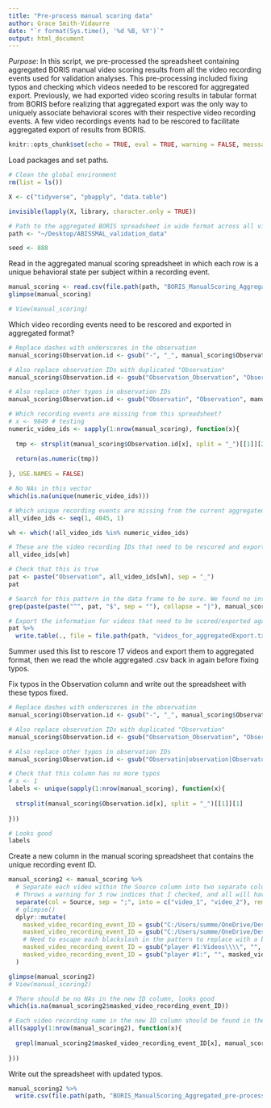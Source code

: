 ```yaml
---
title: "Pre-process manual scoring data"
author: Grace Smith-Vidaurre
date: "`r format(Sys.time(), '%d %B, %Y')`"
output: html_document
---
```


*Purpose*: In this script, we pre-processed the spreadsheet containing aggregated BORIS manual video scoring results from all the video recording events used for validation analyses. This pre-processing included fixing typos and checking which videos needed to be rescored for aggregated export. Previously, we had exported video scoring results in tabular format from BORIS before realizing that aggregated export was the only way to uniquely associate behavioral scores with their respective video recording events. A few video recordings events had to be rescored to facilitate aggregated export of results from BORIS.

```r

knitr::opts_chunk$set(echo = TRUE, eval = TRUE, warning = FALSE, messsage = FALSE)

```

Load packages and set paths.
```r

# Clean the global environment
rm(list = ls())

X <- c("tidyverse", "pbapply", "data.table")

invisible(lapply(X, library, character.only = TRUE))

# Path to the aggregated BORIS spreadsheet in wide format across all video recording events
path <- "~/Desktop/ABISSMAL_validation_data"

seed <- 888

```

Read in the aggregated manual scoring spreadsheet in which each row is a unique behavioral state per subject within a recording event.
```r

manual_scoring <- read.csv(file.path(path, "BORIS_ManualScoring_Aggregated.csv"))
glimpse(manual_scoring)

# View(manual_scoring)

```

Which video recording events need to be rescored and exported in aggregated format?
```r

# Replace dashes with underscores in the observation
manual_scoring$Observation.id <- gsub("-", "_", manual_scoring$Observation.id)

# Also replace observation IDs with duplicated "Observation"
manual_scoring$Observation.id <- gsub("Observation_Observation", "Observation", manual_scoring$Observation.id)

# Also replace other typos in observation IDs
manual_scoring$Observation.id <- gsub("Observatin", "Observation", manual_scoring$Observation.id)

# Which recording events are missing from this spreadsheet?
# x <- 9849 # testing
numeric_video_ids <- sapply(1:nrow(manual_scoring), function(x){
  
  tmp <- strsplit(manual_scoring$Observation.id[x], split = "_")[[1]][2]
  
  return(as.numeric(tmp))
  
}, USE.NAMES = FALSE)

# No NAs in this vector
which(is.na(unique(numeric_video_ids)))

# Which unique recording events are missing from the current aggregated spreadsheet?
all_video_ids <- seq(1, 4045, 1)

wh <- which(!all_video_ids %in% numeric_video_ids)

# These are the video recording IDs that need to be rescored and exported in aggregated format from BORIS before downstream analysis
all_video_ids[wh]

# Check that this is true
pat <- paste("Observation", all_video_ids[wh], sep = "_")
pat

# Search for this pattern in the data frame to be sure. We found no instances of these BORIS observations in the data frame, confirming that these files need to be scored/exported again
grep(paste(paste("^", pat, "$", sep = ""), collapse = "|"), manual_scoring$Observation.id)

# Export the information for videos that need to be scored/exported again
pat %>% 
  write.table(., file = file.path(path, "videos_for_aggregatedExport.txt"), sep = "\t", col.names = FALSE, row.names = FALSE, append = FALSE)

```

Summer used this list to rescore 17 videos and export them to aggregated format, then we read the whole aggregated .csv back in again before fixing typos.

Fix typos in the Observation column and write out the spreadsheet with these typos fixed.
```r

# Replace dashes with underscores in the observation
manual_scoring$Observation.id <- gsub("-", "_", manual_scoring$Observation.id)

# Also replace observation IDs with duplicated "Observation"
manual_scoring$Observation.id <- gsub("Observation_Observation", "Observation", manual_scoring$Observation.id)

# Also replace other typos in observation IDs
manual_scoring$Observation.id <- gsub("Observatin|observation|Observaton|Observsation|Observtion", "Observation", manual_scoring$Observation.id)

# Check that this column has no more typos
# x <- 1
labels <- unique(sapply(1:nrow(manual_scoring), function(x){
  
  strsplit(manual_scoring$Observation.id[x], split = "_")[[1]][1]
  
}))

# Looks good
labels

```

Create a new column in the manual scoring spreadsheet that contains the unique recording event ID.
```r

manual_scoring2 <- manual_scoring %>%
  # Separate each video within the Source column into two separate columns
  # Throws a warning for 3 row indices that I checked, and all will have an NA in the video_2 column because only a single video is listed in the Source column
  separate(col = Source, sep = ";", into = c("video_1", "video_2"), remove = FALSE) %>% 
  # glimpse()
  dplyr::mutate(
    masked_video_recording_event_ID = gsub("C:/Users/summe/OneDrive/Desktop/Video Scoring/Videos/", "", video_1),
    masked_video_recording_event_ID = gsub("C:/Users/summe/OneDrive/Desktop/Video Scoring/Aggregated Events/Rescore/", "", masked_video_recording_event_ID),
    # Need to escape each blackslash in the pattern to replace with a backslash
    masked_video_recording_event_ID = gsub("player #1:Videos\\\\", "", masked_video_recording_event_ID),
    masked_video_recording_event_ID = gsub("player #1:", "", masked_video_recording_event_ID)
  )

glimpse(manual_scoring2)
# View(manual_scoring2)

# There should be no NAs in the new ID column, looks good
which(is.na(manual_scoring2$masked_video_recording_event_ID))

# Each video recording name in the new ID column should be found in the Source column for the same row, looks good
all(sapply(1:nrow(manual_scoring2), function(x){
  
  grepl(manual_scoring2$masked_video_recording_event_ID[x], manual_scoring2$Source[x])
  
}))


```

Write out the spreadsheet with updated typos.
```r

manual_scoring2 %>% 
  write.csv(file.path(path, "BORIS_ManualScoring_Aggregated_pre-processed.csv"), row.names = FALSE)

```

